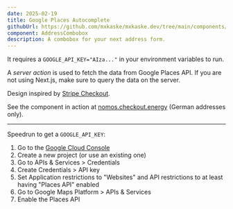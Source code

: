 ```yaml
---
date: 2025-02-19
title: Google Places Autocomplete
githubUrl: https://github.com/mxkaske/mxkaske.dev/tree/main/components/craft/google-places-autocomplete/address-combobox.tsx
component: AddressCombobox
description: A combobox for your next address form.
---
```


<CraftWrapper>
  <AddressCombobox />
</CraftWrapper>

It requires a `GOOGLE_API_KEY="AIza..."` in your environment variables to run.

A _server action_ is used to fetch the data from Google Places API. If you are not using Next.js, make sure to query the data on the server.

Design inspired by [Stripe Checkout](https://checkout.stripe.dev).

See the component in action at [nomos.checkout.energy](https://nomos.checkout.energy) <span className="text-muted-foreground">(German addresses only)</span>.

---

Speedrun to get a `GOOGLE_API_KEY`:

1. Go to the [Google Cloud Console](https://console.cloud.google.com/)
2. Create a new project (or use an existing one)
3. Go to APIs & Services > Credentials
4. Create Credentials > API key
5. Set Application restrictions to "Websites" and API restrictions to at least having "Places API" enabled
6. Go to Google Maps Platform > APIs & Services
7. Enable the Places API

